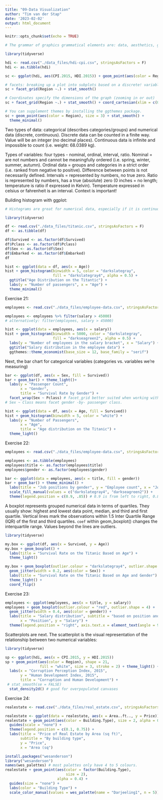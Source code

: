 ```yaml
---
title: "09-Data Visualization"
author: "Tim van der Stap"
date: '2023-02-02'
output: html_document
---
```


```r
knitr::opts_chunk$set(echo = TRUE)
```

```r
# The grammar of graphics grammatical elements are: data, aesthetics, geometries (how your data will be represented visually), facets, stats, coordinates, themes. Each of these elements (or layers) controls a specific part of the graph. Data, aesthetics and geometry are mandatory.

library(tidyverse)

hdi <- read.csv("./data_files/hdi-cpi.csv", stringsAsFactors = F)
hdi <- as.tibble(hdi)

sc <- ggplot(hdi, aes(CPI.2015, HDI.2015)) + geom_point(aes(color = Region), size = 3) # creates a scatterplot

# facets: breaking up a plot into subplots based on a discrete! variable.
sc + facet_grid(Region ~.) + stat_smooth()

# Coordinates specify the dimensions of the graph (zooming in or out)
sc + facet_grid(Region ~.) + stat_smooth() + coord_cartesian(xlim = c(0.75, 1))

# You can supplement themes by installing the ggthemes package.
sc + geom_point(aes(color = Region), size = 3) + stat_smooth() + 
  theme_minimal()
```

Two types of data: categorical (describes categories/groups) and numerical data (discrete, continuous). Discrete data can be counted in a finite way. Value will be an integer (no decimal places). Continuous data is infinite and impossible to count (i.e. weight: 68.0389 kg). 

Types of variables: four types - nominal, ordinal, interval, ratio. Nominal = are not numbers and cannot be meaningfully ordered (i.e. spring, winter, summer, autumn). Ordinal data = groups and categories in a strict order (i.e. ranked from negative to positive). Difference between points is not necessarily defined. Intervals = represented by numbers, no true zero. Ratio is represented by numbers, has a true (absolute) zero (0 inches = no length; temperature is ratio if expressed in Kelvin). Temperature expressed in celsius or fahrenheit is an interval. Context is important!

Building histogram with ggplot:

```r
# Histograms are great for numerical data, especially if it is continuous.

library(tidyverse)

df <- read.csv("./data_files/titanic.csv", stringsAsFactors = F)
df <- as.tibble(df)

df$Survived <- as.factor(df$Survived)
df$Pclass <- as.factor(df$Pclass)
df$Sex <- as.factor(df$Sex)
df$Embarked <- as.factor(df$Embarked)
df

hist <- ggplot(data = df, aes(x = Age)) 
hist + geom_histogram(binwidth = 5, color = "darkslategray",
                      fill = "darkslategray4", alpha = 0.5) +
  ggtitle("Age Distribution on the Titantic") +
  labs(y = "Number of passengers", x = "Age") +
  theme_minimal()
```

Exercise 21:

```r
employees <- read.csv("./data_files/employee-data.csv", stringsAsFactors = F, skip = 23, header = TRUE)

employees <- employees %>% filter(salary > 45000)
# alternatively: filter(employees, salary > 45000)

hist <- ggplot(data = employees, aes(x = salary))
hist + geom_histogram(binwidth = 5000, color = "darkslategray",
                      fill = "darkseagreen2", alpha = 0.5) + 
  labs(y = "Number of employees in the salary bracket", x = "Salary") +
  ggtitle("Salary distribution in the employee data") +
  ggthemes::theme_economist(base_size = 12, base_family = "serif")
```

Next, the  bar chart for categorical variables (categories vs. variables we're measuring)

```r
bar <- ggplot(df, aes(x = Sex, fill = Survived))
bar + geom_bar() + theme_light()+ 
  labs(y = "Passenger Count", 
       x = "Gender",
       title = "Survival Rate by Gender") +
  facet_wrap(Sex ~ Pclass) # facet_grid better suited when working with two discrete variables. 
# Sex ~ Class means facet gender -by- passenger class.

hist <- ggplot(data = df, aes(x = Age, fill = Survived))
hist + geom_histogram(binwidth = 5, color = "white") + 
  labs(y = "Number of Passengers",
       x = "Age", 
       title = "Age distribution on the Titanic") +
  theme_light()
```

Exercise 22:

```r
employees <- read.csv("./data_files/employee-data.csv", stringsAsFactors = F, skip = 23, header = TRUE)

employees <- as.tibble(employees)
employees$title <- as.factor(employees$title)
employees$gender <- as.factor(employees$gender)

bar <- ggplot(data = employees, aes(x = title, fill = gender))
bar + geom_bar() + theme_minimal() +
  labs(title = "Job positions by gender", y = "Employee count", x = "Job Position") + 
  scale_fill_manual(values = c("darkslategray4", "darkseagreen2")) +
  theme(legend.position = c(0.9, .85)) # 0.9 is from left to right, 0.85 from bottom to top.
```

A boxplot represents grouped numerical data in terms of quartiles. They usually show: highest and lowest data point, median, and third and first quartile. Vertical lines mark the observations within 1.5 Inter Quartile Range (IQR) of the first and third quartiles. `coef` within geom_boxplot() changes the interquartile range. Values beyond the lines are outliers.


```r
library(tidyverse)

my.box <- ggplot(df, aes(x = Survived, y = Age))
my.box + geom_boxplot() +
  labs(title = "Survival Rate on the Titanic Based on Age") +
  theme_light()

my.box + geom_boxplot(outlier.colour = "darkslategray4", outlier.shape = 4) + 
  geom_jitter(width = 0.2, aes(color = Sex)) + 
  labs(title = "Survival Rate on the Titanic Based on Age and Gender") + 
  theme_light() +
  coord_flip()
```

Exercise 23:

```r
employees <- ggplot(employees, aes(x = title, y = salary))
employees + geom_boxplot(outlier.colour = "red", outlier.shape = 4) +
  geom_jitter(width = 0.4, aes(color = gender)) +
  labs(title = "Salary distribution", subtitle = "based on position and gender",
       x = "Position", y = "Salary") + 
  theme(legend.position = "right", axis.text.x = element_text(angle = 90, hjust = 1))
```

Scatterplots are next. The scatterplot is the visual representation of the relationship between two numerical variables:

```r
library(tidyverse)

sp <- ggplot(hdi, aes(x = CPI.2015, y = HDI.2015))
sp + geom_point(aes(color = Region), shape = 21,
                fill = "white", size = 3, stroke = 2) + theme_light() +
  labs(x = "Corruption Perception Index, 2015", 
       y = "Human Development Index, 2015", 
       title = "Corruption and Human Development") +
 # stat_smooth(se = FALSE) 
  stat_density2d() # good for overpopulated canvases
```

Exercise 24:

```r
realestate <- read.csv("./data_files/real_estate.csv", stringsAsFactors = F)

realestate <- ggplot(data = realestate, aes(x = Area..ft.., y = Price))
realestate + geom_point(aes(color = Building.Type), size = 2, alpha = 0.4) + 
  guides(scale = "none") +
  theme(legend.position = c(0.1, 0.75)) +
  labs(title = "Price of Real Estate by Area (sq ft)",
       subtitle = "By building type",
       y = "Price",
       x = "Area (sq")

install.packages("wesanderson")
library("wesanderson")
names(wes_palettes) # most palettes only have 4 to 5 colours.
realestate + geom_point(aes(color = factor(Building.Type), 
                            size = 2), 
                        alpha = 0.4) +
  guides(size = "none") +
  labs(color = "Building Type") +
  scale_color_manual(values = wes_palette(name = "Darjeeling1", n = 5)) # n is the number of colors we require.
```



